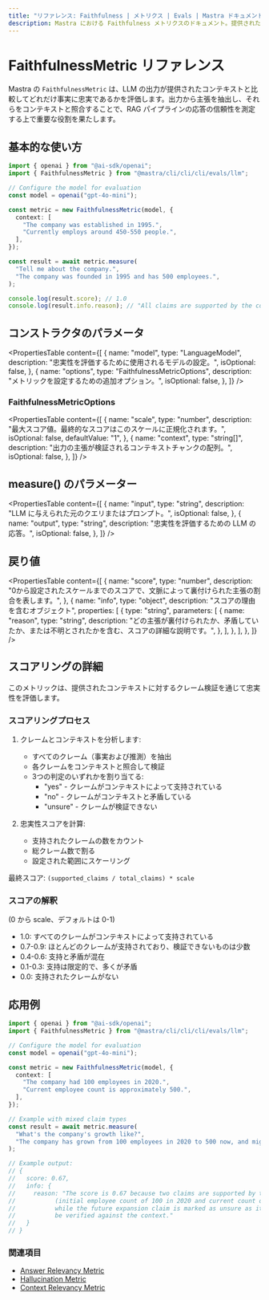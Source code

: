 ```yaml
---
title: "リファレンス: Faithfulness | メトリクス | Evals | Mastra ドキュメント"
description: Mastra における Faithfulness メトリクスのドキュメント。提供されたコンテキストと比較して、LLM の出力の事実的な正確性を評価します。
---
```


# FaithfulnessMetric リファレンス

Mastra の `FaithfulnessMetric` は、LLM の出力が提供されたコンテキストと比較してどれだけ事実に忠実であるかを評価します。出力から主張を抽出し、それらをコンテキストと照合することで、RAG パイプラインの応答の信頼性を測定する上で重要な役割を果たします。

## 基本的な使い方

```typescript
import { openai } from "@ai-sdk/openai";
import { FaithfulnessMetric } from "@mastra/cli/cli/cli/evals/llm";

// Configure the model for evaluation
const model = openai("gpt-4o-mini");

const metric = new FaithfulnessMetric(model, {
  context: [
    "The company was established in 1995.",
    "Currently employs around 450-550 people.",
  ],
});

const result = await metric.measure(
  "Tell me about the company.",
  "The company was founded in 1995 and has 500 employees.",
);

console.log(result.score); // 1.0
console.log(result.info.reason); // "All claims are supported by the context."
```

## コンストラクタのパラメータ

<PropertiesTable
  content={[
    {
      name: "model",
      type: "LanguageModel",
      description: "忠実性を評価するために使用されるモデルの設定。",
      isOptional: false,
    },
    {
      name: "options",
      type: "FaithfulnessMetricOptions",
      description: "メトリックを設定するための追加オプション。",
      isOptional: false,
    },
  ]}
/>

### FaithfulnessMetricOptions

<PropertiesTable
  content={[
    {
      name: "scale",
      type: "number",
      description:
        "最大スコア値。最終的なスコアはこのスケールに正規化されます。",
      isOptional: false,
      defaultValue: "1",
    },
    {
      name: "context",
      type: "string[]",
      description: "出力の主張が検証されるコンテキストチャンクの配列。",
      isOptional: false,
    },
  ]}
/>

## measure() のパラメーター

<PropertiesTable
  content={[
    {
      name: "input",
      type: "string",
      description: "LLM に与えられた元のクエリまたはプロンプト。",
      isOptional: false,
    },
    {
      name: "output",
      type: "string",
      description: "忠実性を評価するための LLM の応答。",
      isOptional: false,
    },
  ]}
/>

## 戻り値

<PropertiesTable
  content={[
    {
      name: "score",
      type: "number",
      description:
        "0から設定されたスケールまでのスコアで、文脈によって裏付けられた主張の割合を表します。",
    },
    {
      name: "info",
      type: "object",
      description: "スコアの理由を含むオブジェクト",
      properties: [
        {
          type: "string",
          parameters: [
            {
              name: "reason",
              type: "string",
              description:
                "どの主張が裏付けられたか、矛盾していたか、または不明とされたかを含む、スコアの詳細な説明です。",
            },
          ],
        },
      ],
    },
  ]}
/>

## スコアリングの詳細

このメトリックは、提供されたコンテキストに対するクレーム検証を通じて忠実性を評価します。

### スコアリングプロセス

1. クレームとコンテキストを分析します:

   - すべてのクレーム（事実および推測）を抽出
   - 各クレームをコンテキストと照合して検証
   - 3つの判定のいずれかを割り当てる:
     - "yes" - クレームがコンテキストによって支持されている
     - "no" - クレームがコンテキストと矛盾している
     - "unsure" - クレームが検証できない

2. 忠実性スコアを計算:
   - 支持されたクレームの数をカウント
   - 総クレーム数で割る
   - 設定された範囲にスケーリング

最終スコア: `(supported_claims / total_claims) * scale`

### スコアの解釈

(0 から scale、デフォルトは 0-1)

- 1.0: すべてのクレームがコンテキストによって支持されている
- 0.7-0.9: ほとんどのクレームが支持されており、検証できないものは少数
- 0.4-0.6: 支持と矛盾が混在
- 0.1-0.3: 支持は限定的で、多くが矛盾
- 0.0: 支持されたクレームがない

## 応用例

```typescript
import { openai } from "@ai-sdk/openai";
import { FaithfulnessMetric } from "@mastra/cli/cli/cli/evals/llm";

// Configure the model for evaluation
const model = openai("gpt-4o-mini");

const metric = new FaithfulnessMetric(model, {
  context: [
    "The company had 100 employees in 2020.",
    "Current employee count is approximately 500.",
  ],
});

// Example with mixed claim types
const result = await metric.measure(
  "What's the company's growth like?",
  "The company has grown from 100 employees in 2020 to 500 now, and might expand to 1000 by next year.",
);

// Example output:
// {
//   score: 0.67,
//   info: {
//     reason: "The score is 0.67 because two claims are supported by the context
//           (initial employee count of 100 in 2020 and current count of 500),
//           while the future expansion claim is marked as unsure as it cannot
//           be verified against the context."
//   }
// }
```

### 関連項目

- [Answer Relevancy Metric](./answer-relevancy)
- [Hallucination Metric](./hallucination)
- [Context Relevancy Metric](./context-relevancy)
